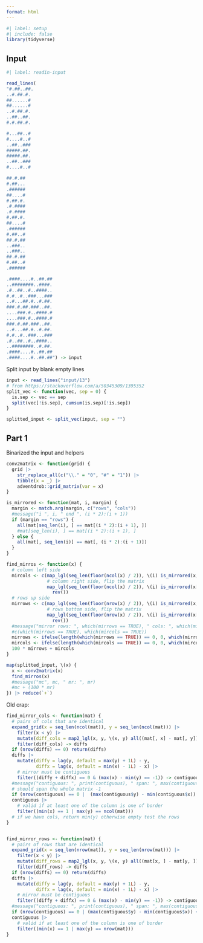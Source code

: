 ```yaml
---
format: html
---
```


```r
#| label: setup
#| include: false
library(tidyverse)
```

## Input

```r
#| label: readin-input

read_lines(
"#.##..##.
..#.##.#.
##......#
##......#
..#.##.#.
..##..##.
#.#.##.#.

#...##..#
#....#..#
..##..###
#####.##.
#####.##.
..##..###
#....#..#

##.#.##
#.##...
.######
##....#
#.##.#.
.#.####
.#.####
#.##.#.
##....#
.######
#.##..#
##.#.##
..###..
..###..
##.#.##
#.##..#
.######

.####....#..##.##
..########..####.
.#..##..#..####..
#.#..#..###...###
..#...##.#..#.##.
###.#.##.###..##.
....###.#..####.#
....###.#..####.#
###.#.##.###..##.
..#...##.#..#.##.
#.#..#..###...###
.#..##..#..####..
..########..#.##.
.####....#..##.##
.####....#..##.##") -> input


```

Split input by blank empty lines
```r
input <- read_lines("input/13")
# from https://stackoverflow.com/a/50345309/1395352
split_vec <- function(vec, sep = 0) {
  is.sep <- vec == sep
  split(vec[!is.sep], cumsum(is.sep)[!is.sep])
}

splitted_input <- split_vec(input, sep = "")
```


## Part 1

Binarized the input and helpers

```r
conv2matrix <- function(grid) {
  grid |> 
    str_replace_all(c("\\." = "0", "#" = "1")) |> 
    tibble(x = _) |> 
    adventdrob::grid_matrix(var = x)
}

is_mirrored <- function(mat, i, margin) {
  margin <- match.arg(margin, c("rows", "cols"))
  #message("i ", i, " end ", (i * 2):(i + 1))
  if (margin == "rows") {
    all(mat[seq_len(i), ] == mat[(i * 2):(i + 1), ])
    #mat[seq_len(i), ] == mat[(i * 2):(i + 1), ]
  } else {
    all(mat[, seq_len(i)] == mat[, (i * 2):(i + 1)])
  }
}

find_mirros <- function(x) {
  # column left side 
  mircols <- c(map_lgl(seq_len(floor(ncol(x) / 2)), \(i) is_mirrored(x, i, "cols")),
               # column right side, flip the matrix
               map_lgl(seq_len(floor(ncol(x) / 2)), \(i) is_mirrored(x[, ncol(x):1], i, "cols")) |> 
                 rev())
  # rows up side 
  mirrows <- c(map_lgl(seq_len(floor(nrow(x) / 2)), \(i) is_mirrored(x, i, "rows")),
               # rows bottom side, flip the matrix
               map_lgl(seq_len(floor(nrow(x) / 2)), \(i) is_mirrored(x[nrow(x):1, ], i, "rows")) |> 
                 rev())
  #message("mirror rows: ", which(mirrows == TRUE), " cols: ", which(mircols == TRUE))
  #c(which(mirrows == TRUE), which(mircols == TRUE))
  mirrows <- ifelse(length(which(mirrows == TRUE)) == 0, 0, which(mirrows == TRUE))
  mircols <- ifelse(length(which(mircols == TRUE)) == 0, 0, which(mircols == TRUE))
  100 * mirrows + mircols
}
```


```r
map(splitted_input, \(x) {
  x <- conv2matrix(x)
  find_mirros(x)
  #message("mc", mc, " mr: ", mr)
  #mc + (100 * mr)
}) |> reduce(`+`)
```




Old crap:

```r

find_mirror_cols <- function(mat) {
  # pairs of cols that are identical
  expand_grid(x = seq_len(ncol(mat)), y = seq_len(ncol(mat))) |> 
    filter(x < y) |> 
    mutate(diff_cols = map2_lgl(x, y, \(x, y) all((mat[, x] - mat[, y]) == 0))) |> 
    filter(diff_cols) -> diffs 
  if (nrow(diffs) == 0) return(diffs)
  diffs |> 
    mutate(diffy = lag(y, default = max(y) + 1L) - y,
           diffx = lag(x, default = min(x) - 1L) - x) |> 
    # mirror must be contiguous
    filter((diffy + diffx) == 0 & (max(x) - min(y) == -1)) -> contiguous
  #message("contiguous: ", print(contiguous), " span: ", max(contiguous$y) - min(contiguous$x), " (over ", ncol(mat), ")")
  # should span the whole matrix -1
  if (nrow(contiguous) == 0 |  (max(contiguous$y) - min(contiguous$x)) < ncol(mat) - 2) return(tibble())
  contiguous |>  
    # valid if at least one of the column is one of border
    filter((min(x) == 1 | max(y) == ncol(mat)))
  # if we have cols, return min(y) otherwise empty test the rows
}


find_mirror_rows <- function(mat) {
  # pairs of rows that are identical
  expand_grid(x = seq_len(nrow(mat)), y = seq_len(nrow(mat))) |> 
    filter(x < y) |> 
    mutate(diff_rows = map2_lgl(x, y, \(x, y) all((mat[x, ] - mat[y, ]) == 0))) |> 
    filter(diff_rows) -> diffs 
  if (nrow(diffs) == 0) return(diffs)
  diffs |>  
    mutate(diffy = lag(y, default = max(y) + 1L) - y,
           diffx = lag(x, default = min(x) - 1L) - x) |> 
    # mirror must be contiguous
    filter((diffy + diffx) == 0 & (max(x) - min(y) == -1)) -> contiguous
  #message("contiguous: ", print(contiguous), " span: ", max(contiguous$y) - min(contiguous$x), " (over ", nrow(mat), ")")
  if (nrow(contiguous) == 0 | (max(contiguous$y) - min(contiguous$x)) < nrow(mat) - 2) return(tibble())
  contiguous |> 
    # valid if at least one of the column is one of border
    filter((min(x) == 1 | max(y) == nrow(mat)))
}
```

